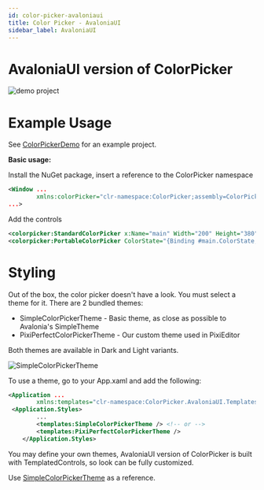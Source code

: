 ```yaml
---
id: color-picker-avaloniaui
title: Color Picker - AvaloniaUI
sidebar_label: AvaloniaUI
---
```


# AvaloniaUI version of ColorPicker

![demo project](https://i.imgur.com/Jo4J8J7.png)

# Example Usage

See [ColorPickerDemo](https://github.com/PixiEditor/ColorPicker/tree/master/ColorPickerDemo) for an example project.

**Basic usage:**

Install the NuGet package, insert a reference to the ColorPicker namespace

```xml
<Window ...
        xmlns:colorPicker="clr-namespace:ColorPicker;assembly=ColorPicker.AvaloniaUI"
...>
```

Add the controls

```xml
<colorpicker:StandardColorPicker x:Name="main" Width="200" Height="380"/>
<colorpicker:PortableColorPicker ColorState="{Binding #main.ColorState, Mode=TwoWay}" Width="40" Height="40"/>
```

# Styling

Out of the box, the color picker doesn't have a look.
You must select a theme for it. There are 2 bundled themes:

- SimpleColorPickerTheme - Basic theme, as close as possible to Avalonia's SimpleTheme
- PixiPerfectColorPickerTheme - Our custom theme used in PixiEditor

Both themes are available in Dark and Light variants.

![SimpleColorPickerTheme](https://i.imgur.com/SF1F9ba.png)

To use a theme, go to your App.xaml and add the following:

```xml
<Application ...
        xmlns:templates="clr-namespace:ColorPicker.AvaloniaUI.Templates;assembly=ColorPicker.AvaloniaUI">
 <Application.Styles>
        ...
        <templates:SimpleColorPickerTheme /> <!-- or -->
        <templates:PixiPerfectColorPickerTheme />
    </Application.Styles>
   ```

You may define your own themes, AvaloniaUI version of ColorPicker is built with TemplatedControls, so look can be fully customized.

Use [SimpleColorPickerTheme](https://github.com/PixiEditor/ColorPicker/tree/master/src/ColorPicker.AvaloniaUI/Templates) as a reference.
